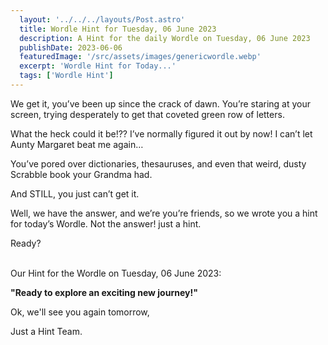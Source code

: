 ```yaml
---
  layout: '../../../layouts/Post.astro'
  title: Wordle Hint for Tuesday, 06 June 2023
  description: A Hint for the daily Wordle on Tuesday, 06 June 2023
  publishDate: 2023-06-06
  featuredImage: '/src/assets/images/genericwordle.webp'
  excerpt: 'Wordle Hint for Today...'
  tags: ['Wordle Hint']
---
```


  We get it, you’ve been up since the crack of dawn. You’re staring at your screen, trying desperately to get that coveted green row of letters. 

  What the heck could it be!??
  I’ve normally figured it out by now!
  I can’t let Aunty Margaret beat me again… 

  You’ve pored over dictionaries, thesauruses, and even that weird, dusty Scrabble book your Grandma had.

  And STILL, you just can’t get it. 

  Well, we have the answer, and we’re you’re friends, so we wrote you a hint for today’s Wordle.
  Not the answer! just a hint. 

  Ready?<br /><br />

  Our Hint for the Wordle on Tuesday, 06 June 2023:

  **"Ready to explore an exciting new journey!"**

  Ok, we'll see you again tomorrow, 

  Just a Hint Team.
  